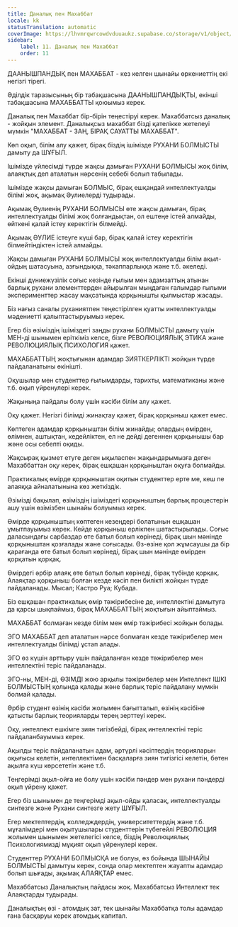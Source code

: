 ```yaml
---
title: Даналық пен Махаббат
locale: kk
statusTranslation: automatic
coverImage: https://lhvmrqwrcowdvduuaukz.supabase.co/storage/v1/object/public/strapi-uploads/small_cover-educacion-fundamental.webp-2d51a7828a2b1309555be27f7e2a61a0.webp
sidebar:
    label: 11. Даналық пен Махаббат
    order: 11
---
```

ДААНЫШПАНДЫҚ пен МАХАББАТ - кез келген шынайы өркениеттің екі негізгі тірегі.

Әділдік таразысының бір табақшасына ДААНЫШПАНДЫҚТЫ, екінші табақшасына МАХАББАТТЫ қоюымыз керек.

Даналық пен Махаббат бір-бірін теңестіруі керек. Махаббатсыз даналық - жойқын элемент. Даналықсыз махаббат бізді қателікке жетелеуі мүмкін "МАХАББАТ - ЗАҢ, БІРАҚ САУАТТЫ МАХАББАТ".

Көп оқып, білім алу қажет, бірақ біздің ішімізде РУХАНИ БОЛМЫСТЫ дамыту да ШҰҒЫЛ.

Ішімізде үйлесімді түрде жақсы дамыған РУХАНИ БОЛМЫСЫ жоқ білім, алаяқтық деп аталатын нәрсенің себебі болып табылады.

Ішімізде жақсы дамыған БОЛМЫС, бірақ ешқандай интеллектуалды білімі жоқ, ақымақ Әулиелерді тудырады.

Ақымақ Әулиенің РУХАНИ БОЛМЫСЫ өте жақсы дамыған, бірақ интеллектуалды білімі жоқ болғандықтан, ол ештеңе істей алмайды, өйткені қалай істеу керектігін білмейді.

Ақымақ ӘУЛИЕ істеуге күші бар, бірақ қалай істеу керектігін білмейтіндіктен істей алмайды.

Жақсы дамыған РУХАНИ БОЛМЫСЫ жоқ интеллектуалды білім ақыл-ойдың шатасуына, азғындыққа, тәкаппарлыққа және т.б. әкеледі.

Екінші дүниежүзілік соғыс кезінде ғылым мен адамзаттың атынан барлық рухани элементтерден айырылған мыңдаған ғалымдар ғылыми эксперименттер жасау мақсатында қорқынышты қылмыстар жасады.

Біз нағыз саналы руханиятпен теңестірілген қуатты интеллектуалды мәдениетті қалыптастыруымыз керек.

Егер біз өзіміздің ішіміздегі заңды рухани БОЛМЫСТЫ дамыту үшін МЕН-ді шынымен еріткіміз келсе, бізге РЕВОЛЮЦИЯЛЫҚ ЭТИКА және РЕВОЛЮЦИЯЛЫҚ ПСИХОЛОГИЯ қажет.

МАХАББАТТЫҢ жоқтығынан адамдар ЗИЯТКЕРЛІКТІ жойқын түрде пайдаланатыны өкінішті.

Оқушылар мен студенттер ғылымдарды, тарихты, математиканы және т.б. оқып үйренулері керек.

Жақыныңа пайдалы болу үшін кәсіби білім алу қажет.

Оқу қажет. Негізгі білімді жинақтау қажет, бірақ қорқыныш қажет емес.

Көптеген адамдар қорқыныштан білім жинайды; олардың өмірден, өлімнен, аштықтан, кедейліктен, ел не дейді дегеннен қорқынышы бар және осы себепті оқиды.

Жақсырақ қызмет етуге деген ықыласпен жақындарымызға деген Махаббаттан оқу керек, бірақ ешқашан қорқыныштан оқуға болмайды.

Практикалық өмірде қорқыныштан оқитын студенттер ерте ме, кеш пе алаяққа айналатынына көз жеткіздік.

Өзімізді бақылап, өзіміздің ішіміздегі қорқыныштың барлық процестерін ашу үшін өзімізбен шынайы болуымыз керек.

Өмірде қорқыныштың көптеген кезеңдері болатынын ешқашан ұмытпауымыз керек. Кейде қорқыныш ерлікпен шатастырылады. Соғыс даласындағы сарбаздар өте батыл болып көрінеді, бірақ шын мәнінде қорқыныштан қозғалады және соғысады. Өз-өзіне қол жұмсаушы да бір қарағанда өте батыл болып көрінеді, бірақ шын мәнінде өмірден қорқатын қорқақ.

Өмірдегі әрбір алаяқ өте батыл болып көрінеді, бірақ түбінде қорқақ. Алаяқтар қорқыныш болған кезде кәсіп пен билікті жойқын түрде пайдаланады. Мысал; Кастро Руа; Кубада.

Біз ешқашан практикалық өмір тәжірибесіне де, интеллектіні дамытуға да қарсы шықпаймыз, бірақ МАХАББАТТЫҢ жоқтығын айыптаймыз.

МАХАББАТ болмаған кезде білім мен өмір тәжірибесі жойқын болады.

ЭГО МАХАББАТ деп аталатын нәрсе болмаған кезде тәжірибелер мен интеллектуалды білімді ұстап алады.

ЭГО өз күшін арттыру үшін пайдаланған кезде тәжірибелер мен интеллектіні теріс пайдаланады.

ЭГО-ны, МЕН-ді, ӨЗІМДІ жою арқылы тәжірибелер мен Интеллект ІШКІ БОЛМЫСТЫҢ қолында қалады және барлық теріс пайдалану мүмкін болмай қалады.

Әрбір студент өзінің кәсіби жолымен бағытталып, өзінің кәсібіне қатысты барлық теорияларды терең зерттеуі керек.

Оқу, интеллект ешкімге зиян тигізбейді, бірақ интеллектіні теріс пайдаланбауымыз керек.

Ақылды теріс пайдаланатын адам, әртүрлі кәсіптердің теорияларын оқығысы келетін, интеллектімен басқаларға зиян тигізгісі келетін, бөтен ақылға күш көрсететін және т.б.

Теңгерімді ақыл-ойға ие болу үшін кәсіби пәндер мен рухани пәндерді оқып үйрену қажет.

Егер біз шынымен де теңгерімді ақыл-ойды қаласақ, интеллектуалды синтезге және Рухани синтезге жету ШҰҒЫЛ.

Егер мектептердің, колледждердің, университеттердің және т.б. мұғалімдері мен оқытушылары студенттерін түбегейлі РЕВОЛЮЦИЯ жолымен шынымен жетелегісі келсе, біздің Революциялық Психологиямизді мұқият оқып үйренулері керек.

Студенттер РУХАНИ БОЛМЫСҚА ие болуы, өз бойында ШЫНАЙЫ БОЛМЫСТЫ дамытуы керек, сонда олар мектептен жауапты адамдар болып шығады, ақымақ АЛАЯҚТАР емес.

Махаббатсыз Даналықтың пайдасы жоқ. Махаббатсыз Интеллект тек Алаяқтарды тудырады.

Даналықтың өзі - атомдық зат, тек шынайы Махаббатқа толы адамдар ғана басқаруы керек атомдық капитал.

